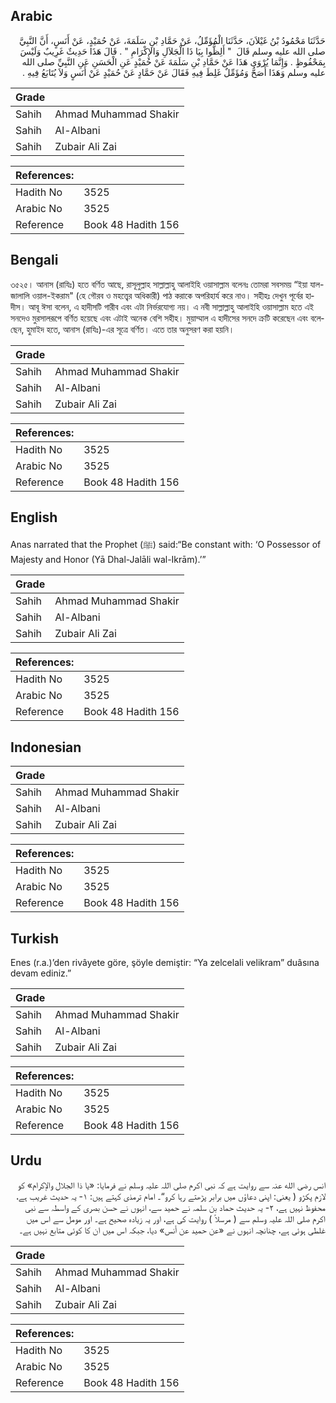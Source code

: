 ## Arabic


<div dir="rtl" lang="ar" style={{fontSize:'larger',backgroundColor:'#f8f9fa',padding:20}}>
حَدَّثَنَا مَحْمُودُ بْنُ غَيْلاَنَ، حَدَّثَنَا الْمُؤَمِّلُ، عَنْ حَمَّادِ بْنِ سَلَمَةَ، عَنْ حُمَيْدٍ، عَنْ أَنَسٍ، أَنَّ النَّبِيَّ صلى الله عليه وسلم قَالَ ‏ "‏ أَلِظُّوا بِيَا ذَا الْجَلاَلِ وَالإِكْرَامِ ‏"‏ ‏.‏ قَالَ هَذَا حَدِيثٌ غَرِيبٌ وَلَيْسَ بِمَحْفُوظٍ ‏.‏ وَإِنَّمَا يُرْوَى هَذَا عَنْ حَمَّادِ بْنِ سَلَمَةَ عَنْ حُمَيْدٍ عَنِ الْحَسَنِ عَنِ النَّبِيِّ صلى الله عليه وسلم وَهَذَا أَصَحُّ وَمُؤَمِّلٌ غَلِطَ فِيهِ فَقَالَ عَنْ حَمَّادٍ عَنْ حُمَيْدٍ عَنْ أَنَسٍ وَلاَ يُتَابَعُ فِيهِ ‏.‏
</div>
<div style={{backgroundColor:'#f8f9fa',padding:20, marginBottom: 10}}><table> <thead> <tr> <th>Grade</th> <th></th> </tr> </thead> <tbody> <tr><td>Sahih</td><td>Ahmad Muhammad Shakir</td></tr><tr><td>Sahih</td><td>Al-Albani</td></tr><tr><td>Sahih</td><td>Zubair Ali Zai</td></tr></tbody></table><table> <thead> <tr> <th>References:</th> <th></th> </tr> </thead> <tbody><tr><td>Hadith No</td><td>3525</td></tr><tr><td>Arabic No</td><td>3525</td></tr><tr><td>Reference</td><td>Book 48 Hadith 156</td></tr></tbody></table></div>

## Bengali


<div dir="ltr" lang="bn" style={{fontSize:'larger',backgroundColor:'#f8f9fa',padding:20}}>
৩৫২৫। আনাস (রাযিঃ) হতে বর্ণিত আছে, রাসূলুল্লাহ সাল্লাল্লাহু আলাইহি ওয়াসাল্লাম বলেনঃ তোমরা সবসময় “ইয়া যাল-জালালি ওয়াল-ইকরাম" (হে গৌরব ও মহত্ত্বের অধিকারী) পাঠ করাকে অপরিহার্য করে নাও। সহীহঃ দেখুন পূর্বের হাদীস। আবূ ঈসা বলেন, এ হাদীসটি গারীব এবং এটা নির্ভরযোগ্য নয়। এ নবী সাল্লাল্লাহু আলাইহি ওয়াসাল্লাম হতে এই সনদেও মুরসালরূপে বর্ণিত হয়েছে এবং এটাই অনেক বেশি সহীহ। মুয়াম্মাল এ হাদীসের সনদে ক্রটি করেছেন এবং বলেছেন, হুমাইদ হতে, আনাস (রাযিঃ)-এর সূত্রে বর্ণিত। এতে তার অনুসরণ করা হয়নি।
</div>
<div style={{backgroundColor:'#f8f9fa',padding:20, marginBottom: 10}}><table> <thead> <tr> <th>Grade</th> <th></th> </tr> </thead> <tbody> <tr><td>Sahih</td><td>Ahmad Muhammad Shakir</td></tr><tr><td>Sahih</td><td>Al-Albani</td></tr><tr><td>Sahih</td><td>Zubair Ali Zai</td></tr></tbody></table><table> <thead> <tr> <th>References:</th> <th></th> </tr> </thead> <tbody><tr><td>Hadith No</td><td>3525</td></tr><tr><td>Arabic No</td><td>3525</td></tr><tr><td>Reference</td><td>Book 48 Hadith 156</td></tr></tbody></table></div>

## English


<div dir="ltr" lang="en" style={{fontSize:'larger',backgroundColor:'#f8f9fa',padding:20}}>
Anas narrated that the Prophet (ﷺ) said:“Be constant with: ‘O Possessor of Majesty and Honor (Yā Dhal-Jalāli wal-Ikrām).’”
</div>
<div style={{backgroundColor:'#f8f9fa',padding:20, marginBottom: 10}}><table> <thead> <tr> <th>Grade</th> <th></th> </tr> </thead> <tbody> <tr><td>Sahih</td><td>Ahmad Muhammad Shakir</td></tr><tr><td>Sahih</td><td>Al-Albani</td></tr><tr><td>Sahih</td><td>Zubair Ali Zai</td></tr></tbody></table><table> <thead> <tr> <th>References:</th> <th></th> </tr> </thead> <tbody><tr><td>Hadith No</td><td>3525</td></tr><tr><td>Arabic No</td><td>3525</td></tr><tr><td>Reference</td><td>Book 48 Hadith 156</td></tr></tbody></table></div>

## Indonesian


<div dir="ltr" lang="id" style={{fontSize:'larger',backgroundColor:'#f8f9fa',padding:20}}>

</div>
<div style={{backgroundColor:'#f8f9fa',padding:20, marginBottom: 10}}><table> <thead> <tr> <th>Grade</th> <th></th> </tr> </thead> <tbody> <tr><td>Sahih</td><td>Ahmad Muhammad Shakir</td></tr><tr><td>Sahih</td><td>Al-Albani</td></tr><tr><td>Sahih</td><td>Zubair Ali Zai</td></tr></tbody></table><table> <thead> <tr> <th>References:</th> <th></th> </tr> </thead> <tbody><tr><td>Hadith No</td><td>3525</td></tr><tr><td>Arabic No</td><td>3525</td></tr><tr><td>Reference</td><td>Book 48 Hadith 156</td></tr></tbody></table></div>

## Turkish


<div dir="ltr" lang="tr" style={{fontSize:'larger',backgroundColor:'#f8f9fa',padding:20}}>
Enes (r.a.)’den rivâyete göre, şöyle demiştir: “Ya zelcelali velikram” duâsına devam ediniz.”
</div>
<div style={{backgroundColor:'#f8f9fa',padding:20, marginBottom: 10}}><table> <thead> <tr> <th>Grade</th> <th></th> </tr> </thead> <tbody> <tr><td>Sahih</td><td>Ahmad Muhammad Shakir</td></tr><tr><td>Sahih</td><td>Al-Albani</td></tr><tr><td>Sahih</td><td>Zubair Ali Zai</td></tr></tbody></table><table> <thead> <tr> <th>References:</th> <th></th> </tr> </thead> <tbody><tr><td>Hadith No</td><td>3525</td></tr><tr><td>Arabic No</td><td>3525</td></tr><tr><td>Reference</td><td>Book 48 Hadith 156</td></tr></tbody></table></div>

## Urdu


<div dir="rtl" lang="ur" style={{fontSize:'larger',backgroundColor:'#f8f9fa',padding:20}}>
انس رضی الله عنہ سے روایت ہے کہ نبی اکرم صلی اللہ علیہ وسلم نے فرمایا: «يا ذا الجلال والإكرام» کو لازم پکڑو ( یعنی: اپنی دعاؤں میں برابر پڑھتے رہا کرو“۔ امام ترمذی کہتے ہیں: ۱- یہ حدیث غریب ہے، محفوظ نہیں ہے، ۲- یہ حدیث حماد بن سلمہ نے حمید سے، انہوں نے حسن بصری کے واسطہ سے نبی اکرم صلی اللہ علیہ وسلم سے ( مرسلاً ) روایت کی ہے، اور یہ زیادہ صحیح ہے۔ اور مومل سے اس میں غلطی ہوئی ہے، چنانچہ انہوں نے «عن حميد عن أنس» دیا، جبکہ اس میں ان کا کوئی متابع نہیں ہے۔
</div>
<div style={{backgroundColor:'#f8f9fa',padding:20, marginBottom: 10}}><table> <thead> <tr> <th>Grade</th> <th></th> </tr> </thead> <tbody> <tr><td>Sahih</td><td>Ahmad Muhammad Shakir</td></tr><tr><td>Sahih</td><td>Al-Albani</td></tr><tr><td>Sahih</td><td>Zubair Ali Zai</td></tr></tbody></table><table> <thead> <tr> <th>References:</th> <th></th> </tr> </thead> <tbody><tr><td>Hadith No</td><td>3525</td></tr><tr><td>Arabic No</td><td>3525</td></tr><tr><td>Reference</td><td>Book 48 Hadith 156</td></tr></tbody></table></div>